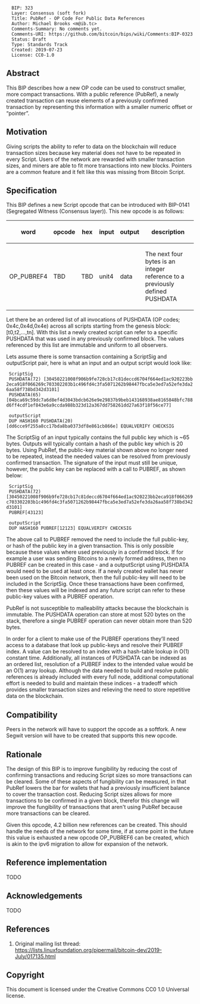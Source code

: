 <pre>
  BIP: 323
  Layer: Consensus (soft fork)
  Title: PubRef - OP Code For Public Data References
  Author: Michael Brooks <m@ib.tc>
  Comments-Summary: No comments yet.
  Comments-URI: https://github.com/bitcoin/bips/wiki/Comments:BIP-0323
  Status: Draft
  Type: Standards Track
  Created: 2019-07-23
  License: CC0-1.0
</pre>

== Abstract ==

This BIP describes how a new OP code can be used to construct smaller, more compact transactions.  With a public reference (PubRef), a newly created transaction can reuse elements of a previously confirmed transaction by representing this information with a smaller numeric offset or “pointer”.

== Motivation ==

Giving scripts the ability to refer to data on the blockchain will reduce transaction sizes because key material does not have to be repeated in every Script. Users of the network are rewarded with smaller transaction sizes, and miners are able to fit more transactions into new blocks.  Pointers are a common feature and it felt like this was missing from Bitcoin Script.

== Specification ==

This BIP defines a new Script opcode that can be introduced with BIP-0141 (Segregated Witness (Consensus layer)). This new opcode is as follows:

{|
!word
!opcode
!hex
!input
!output
!description
|-
|OP_PUBREF4
|TBD
|TBD
|unit4
|data
|The next four bytes is an integer reference to a previously defined PUSHDATA 
|}

Let there be an ordered list of all invocations of PUSHDATA (OP codes; 0x4c,0x4d,0x4e) across all scripts starting from the genesis block: [t0,t2,...,tn].   With this list a newly created script can refer to a specific PUSHDATA that was used in any previously confirmed block.  The values referenced by this list are immutable and uniform to all observers.


Lets assume there is some transaction containing a ScriptSig and outputScript pair, here is what an input and an output script would look like:

  ScriptSig
  PUSHDATA(72) [30450221008f906b9fe728cb17c81deccd6704f664ed1ac920223bb2eca918f066269c703302203b1c496fd4c3fa5071262b98447fbca5e3ed7a52efe3da26aa58f738bd342d3101]
  PUSHDATA(65)[04bca69c59dc7a6d8ef4d3043bdcb626e9e29837b9beb143168938ae8165848bfc788d6ff4cdf1ef843e6a9ccda988b323d12a367dd758261dd27a63f18f56ce77]

  outputScript
  DUP HASH160 PUSHDATA(20)[dd6cce9f255a8cc17bda8ba0373df8e861cb866e] EQUALVERIFY CHECKSIG

The ScriptSig of an input typically contains the full public key which is ~65 bytes. Outputs will typically contain a hash of the public key which is 20 bytes.  Using PubRef, the public-key material shown above no longer need to be repeated, instead the needed values can be resolved from previously confirmed transaction.   The signature of the input must still be unique, however, the public key can be replaced with a call to PUBREF, as shown below:


  ScriptSig
  PUSHDATA(72)[30450221008f906b9fe728cb17c81deccd6704f664ed1ac920223bb2eca918f066269c703302203b1c496fd4c3fa5071262b98447fbca5e3ed7a52efe3da26aa58f738bd342d3101]
  PUBREF[43123]

  outputScript
  DUP HASH160 PUBREF[12123] EQUALVERIFY CHECKSIG

The above call to PUBREF removed the need to include the full public-key, or hash of the public key in a given transaction.  This is only possible because these values where used previously in a confirmed block.  If for example a user was sending Bitcoins to a newly formed address, then no PUBREF can be created in this case - and a outputScript using PUSHDATA would need to be used at least once.  If a newly created wallet has never been used on the Bitcoin network, then the full public-key will need to be included in the ScriptSig.  Once these transactions have been confirmed, then these values will be indexed and any future script can refer to these public-key values with a PUBREF operation.


PubRef is not susceptible to malleability attacks because the blockchain is immutable. The PUSHDATA operation can store at most 520 bytes on the stack, therefore a single PUBREF operation can never obtain more than 520 bytes.


In order for a client to make use of the PUBREF operations they’ll need access to a database that look up public-keys and resolve their PUBREF index.  A value can be resolved to an index with a hash-table lookup in O(1) constant time.  Additionally, all instances of PUSHDATA can be indexed as an ordered list, resolution of a PUBREF index to the intended value would be an O(1) array lookup.  Although the data needed to build and resolve public references is already included with every full node, additional computational effort is needed to build and maintain these indices - a tradeoff which provides smaller transaction sizes and relieving the need to store repetitive data on the blockchain.

== Compatibility ==

Peers in the network will have to support the opcode as a softfork.  A new Segwit version will have to be created that supports this new opcode.

== Rationale ==

The design of this BIP is to improve fungibility by reducing the cost of confirming transactions and reducing Script sizes so more transactions can be cleared. Some of these aspects of fungibility can be measured, in that PubRef lowers the bar for wallets that had a previously insufficient balance to cover the transaction cost.  Reducing Script sizes allows for more transactions to be confirmed in a given block, therefor this change will improve the fungibility of transactions that aren't using PubRef because more transactions can be cleared.

Given this opcode, 4.2 billion new references can be created.  This should handle the needs of the network for some time, if at some point in the future this value is exhausted a new opcode OP_PUBREF6 can be created, which is akin to the ipv6 migration to allow for expansion of the network.

== Reference implementation ==

TODO

== Acknowledgements ==

TODO

== References ==

# Original mailing list thread: https://lists.linuxfoundation.org/pipermail/bitcoin-dev/2019-July/017135.html

== Copyright ==

This document is licensed under the Creative Commons CC0 1.0 Universal license.

